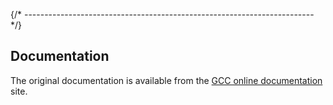 
{/* ------------------------------------------------------------------------ */}

## Documentation

The original documentation is available from the
[GCC online documentation](https://gcc.gnu.org/onlinedocs/) site.
